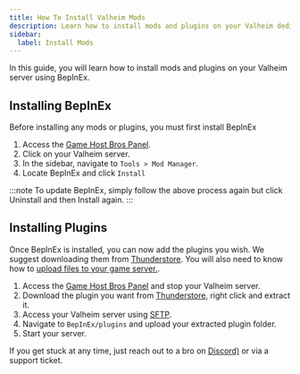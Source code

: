 ```yaml
---
title: How To Install Valheim Mods
description: Learn how to install mods and plugins on your Valheim dedicated server.
sidebar:
  label: Install Mods
---
```


In this guide, you will learn how to install mods and plugins on your Valheim server using BepInEx.

## Installing BepInEx
Before installing any mods or plugins, you must first install BepInEx

1. Access the [Game Host Bros Panel](https://panel.gamehostbros.com/).
2. Click on your Valheim server.
3. In the sidebar, navigate to `Tools > Mod Manager`.
4. Locate BepInEx and click `Install`

:::note
To update BepInEx, simply follow the above process again but click Uninstall and then Install again.
:::

## Installing Plugins
Once BepInEx is installed, you can now add the plugins you wish. We suggest downloading them from [Thunderstore](https://thunderstore.io/c/valheim/). You will also need to know how to [upload files to your game server.](/getting-started/uploading-files/).

1. Access the [Game Host Bros Panel](https://panel.gamehostbros.com/) and stop your Valheim server.
2. Download the plugin you want from [Thunderstore](https://thunderstore.io/c/valheim/), right click and extract it.
3. Access your Valheim server using [SFTP](/getting-started/uploading-files/).
4. Navigate to `BepInEx/plugins` and upload your extracted plugin folder.
6. Start your server.

If you get stuck at any time, just reach out to a bro on [Discord)](https://discord.gg/FN4XgbAwzr) or via a support ticket.